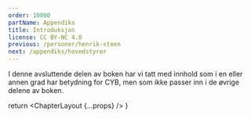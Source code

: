 ```yaml
---
order: 10000
partName: Appendiks
title: Introduksjon
license: CC BY-NC 4.0
previous: /personer/henrik-steen
next: /appendiks/hovedstyrer
---
```



I denne avsluttende delen av boken har vi tatt med innhold som i en eller annen grad har betydning for CYB, men som 
ikke passer inn i de øvrige delene av boken.

  return <ChapterLayout {...props} />
}
